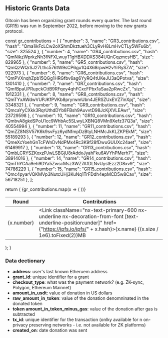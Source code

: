 
## Historic Grants Data

Gitcoin has been organizing grant rounds every quarter. The last round (GR15) was
run in September 2022, before moving to the new grants protocol.

  const gr_contributions = [
    { "number": 3, "name": "GR3_contributions.csv", "hash": "Qma1ikFcLCw2oXShmDkztueh3CLyRvH8LmHvCTLy5WFu6b", "size": 325524 },
    { "number": 4, "name": "GR4_contributions.csv", "hash": "QmNikzWprkzNh3fNFXLwuyT1gHBXDDXS384UQnCqzmcsHB", "size": 829965 },
    { "number": 5, "name": "GR5_contributions.csv", "hash": "QmQzWQrSJ27Lthc576tW9sCP6gu1Q4X68rpwH2vYrRySZA", "size": 922973 },
    { "number": 6, "name": "GR6_contributions.csv", "hash": "QmPVXnqhZpb15QGg1HRGfbv6ag6YyRQ4tUKeJU3aQPotva", "size": 1301410 },
    { "number": 7, "name": "GR7_contributions.csv", "hash": "QmfBpaUPRupckCttB9RFqey4qhFCxcFPbx1aSaa2pRwcZx", "size": 1912331 },
    { "number": 8, "name": "GR8_contributions.csv", "hash": "QmTYxAWdwVUPJKfPVKb8pryrwmUbn4JERSZUxEVZ7inXpj", "size": 3348321 },
    { "number": 9, "name": "GR9_contributions.csv", "hash": "QmcaYyCXkk3RqrUthdDYb8FBsh9AuvvtD98JcKjXVLEAwr", "size": 23729598 },
    { "number": 10, "name": "GR10_contributions.csv", "hash": "QmbvA8gkdSPoU1cc9WhbAc5SLwyLXBNQ8VMn9Xefz37Q3a", "size": 40554994 },
    { "number": 11, "name": "GR11_contributions.csv", "hash": "QmZZ8NSV57K6k9svFyz6ydNfmpDzBtyLNHMcJkKLZKPEkM", "size": 55189293 },
    { "number": 12, "name": "GR12_contributions.csv", "hash": "QmeXcYoehGnTcFWnDvNdPMx4Rc3K9f28fDwuGUUXc24aet", "size": 61469917 },
    { "number": 13, "name": "GR13_contributions.csv", "hash": "QmbLCRYSZKoxzPJwLSBGjU8rAddxJyahFku6AVYhPMerh7", "size": 38914016 },
    { "number": 14, "name": "GR14_contributions.csv", "hash": "QmThYCAa9eh9DYa5ZwscMsz3WZ7AfDLNvUystEzz2D8xv9", "size": 74786229 },
    { "number": 15, "name": "GR15_contributions.csv", "hash": "Qmc4pyarVQKMVp3NutcUHj3KuNq1TrFDdh4epMCD5w8Cax", "size": 56718251 },
  ];

  return (
    <Table className="nx-mt-6">
      <thead>
        <Tr>
          <Th>Round</Th>
          <Th>Contributions</Th>
        </Tr>
      </thead>
      <tbody>
        {gr_contributions.map(x => (
          <Tr key={x.hash}>
            <Td>{x.number}</Td>
            <Td><Link className="nx-text-primary-600 nx-underline nx-decoration-from-font [text-underline-position:under]" href={"https://ipfs.io/ipfs/" + x.hash}>{x.name}</Link> <span className="nx-text-gray-500 nx-text-xs">{(x.size / 1e6).toFixed(2)}MB</span></Td>
          </Tr>
        ))}
      </tbody>
    </Table>
  );
}

<HistoricGrantsData />

### Data dectionary
- **address**: user's last known Etheruem address
- **grant_id**: unique identifier for a grant
- **checkout_type**: what was the payment network? (e.g. ZK-sync, Polygon, Ethereum Mainnet)
- **amount_in_usdt**: value of donation in US dollars
- **raw_amount_in_token**: value of the donation denomninated in the donated token
- **token	amount_in_token_minus_gas**: value of the donation after gas is subtracted
- **tx_id**: unique identifier for the transaction (onlky available for n on-privacy preserving networks - i.e. not available for ZK platforms)	
- **created_on**: date donation was sent
